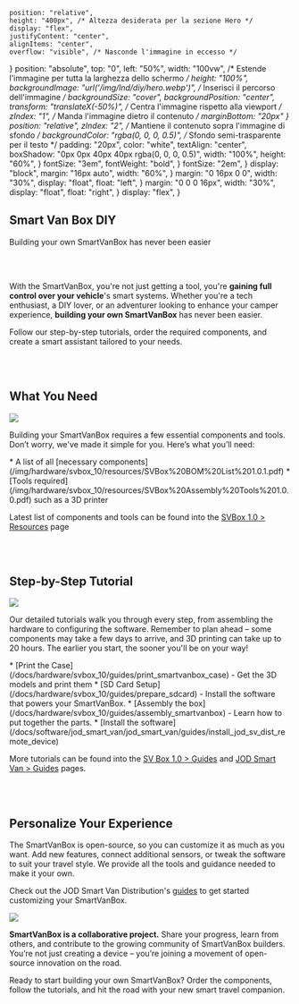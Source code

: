 
    position: "relative",
    height: "400px", /* Altezza desiderata per la sezione Hero */
    display: "flex",
    justifyContent: "center",
    alignItems: "center",
    overflow: "visible", /* Nasconde l'immagine in eccesso */
}
    position: "absolute",
    top: "0",
    left: "50%",
    width: "100vw", /* Estende l'immagine per tutta la larghezza dello schermo */
    height: "100%",
    backgroundImage: "url('/img/lnd/diy/hero.webp')", /* Inserisci il percorso dell'immagine */
    backgroundSize: "cover",
    backgroundPosition: "center",
    transform: "translateX(-50%)", /* Centra l'immagine rispetto alla viewport */
    zIndex: "1", /* Manda l'immagine dietro il contenuto */
    marginBottom: "20px"
}
    position: "relative",
    zIndex: "2", /* Mantiene il contenuto sopra l'immagine di sfondo */
    backgroundColor: "rgba(0, 0, 0, 0.5)", /* Sfondo semi-trasparente per il testo */
    padding: "20px",
    color: "white",
    textAlign: "center",
    boxShadow: "0px 0px 40px 40px rgba(0, 0, 0, 0.5)",
    width: "100%",
    height: "60%",
}
    fontSize: "3em",
    fontWeight: "bold",
}
    fontSize: "2em",
}
    display: "block",
    margin: "16px auto",
    width: "60%",
}
    margin: "0 16px 0 0",
    width: "30%",
    display: "float",
    float: "left",
}
    margin: "0 0 0 16px",
    width: "30%",
    display: "float",
    float: "right",
}
    display: "flex",
}

<section className={style_lnd.style_hero}>
  <div className={[style_lnd.style_hero_bg, style_lnd.style_hero_bg_diy].join(" ")}/>
  <div className={style_lnd.style_hero_content}>
    <h1 className={style_lnd.style_hero_title}>Smart Van Box DIY</h1>
    <p className={style_lnd.style_hero_subtitle}>Building your own SmartVanBox has never been easier</p>
  </div>
</section>

<br/>
<br/>

With the SmartVanBox, you're not just getting a tool, you're **gaining full
control over your vehicle**'s smart systems. Whether you're a tech enthusiast, a
DIY lover, or an adventurer looking to enhance your camper experience, **building
your own SmartVanBox** has never been easier.

Follow our step-by-step tutorials, order the required components, and create
a smart assistant tailored to your needs.

<br/>
<br/>


##  What You Need

<img
  className={style_lnd.image_right}
  src="/img/lnd/diy/requirements.jpg"/>

Building your SmartVanBox requires a few essential components and tools. Don’t
worry, we've made it simple for you. Here’s what you’ll need:

<div
  className={style_lnd.text_right}>
* A list of all [necessary components](/img/hardware/svbox_10/resources/SVBox%20BOM%20List%201.0.1.pdf)
* [Tools required](/img/hardware/svbox_10/resources/SVBox%20Assembly%20Tools%201.0.0.pdf) such as a 3D printer
</div>

Latest list of components and tools can be found into the
[SVBox 1.0 > Resources](/docs/hardware/svbox_10/resources#hardware-requirements) page

<br/>
<br/>


## Step-by-Step Tutorial

<img
  className={style_lnd.image_left}
  src="/img/lnd/diy/assembly.jpg"/>

Our detailed tutorials walk you through every step, from assembling the hardware
to configuring the software.
Remember to plan ahead – some components may take a few days to arrive, and 3D
printing can take up to 20 hours. The earlier you start, the sooner you'll be on
your way!

<div
  className={style_lnd.text_left}>
* [Print the Case](/docs/hardware/svbox_10/guides/print_smartvanbox_case) - Get the 3D models and print them
* [SD Card Setup](/docs/hardware/svbox_10/guides/prepare_sdcard) - Install the software that powers your SmartVanBox.
* [Assembly the box](/docs/hardware/svbox_10/guides/assembly_smartvanbox) - Learn how to put together the parts.
* [Install the software](/docs/software/jod_smart_van/jod_smart_van/guides/install_jod_sv_dist_remote_device)
</div>

More tutorials can be found into the [SV Box 1.0 > Guides](/docs/hardware/svbox_10/guides) and
[JOD Smart Van > Guides](/docs/software/jod_smart_van/jod_smart_van/guides) pages.

<br/>
<br/>


## Personalize Your Experience

The SmartVanBox is open-source, so you can customize it as much as you want. Add
new features, connect additional sensors, or tweak the software to suit your
travel style. We provide all the tools and guidance needed to make it your own.

Check out the JOD Smart Van Distribution's [guides](/docs/software/jod_smart_van/jod_smart_van/guides)
to get started customizing your SmartVanBox.


<img
  className={style_lnd.image_left}
  src="/img/lnd/diy/community.jpg"/>

<b>SmartVanBox is a collaborative project.</b> Share your progress, learn from others,
and contribute to the growing community of SmartVanBox builders. You’re not just
creating a device – you’re joining a movement of open-source innovation on the road.

Ready to start building your own SmartVanBox? Order the components, follow the
tutorials, and hit the road with your new smart travel companion.

